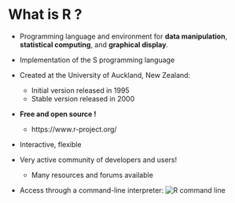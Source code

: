 # What is R ?

* Programming language and environment for **data manipulation**, **statistical computing**, and **graphical display**.

* Implementation of the S programming language

* Created at the University of Auckland, New Zealand:
	+ Initial version released in 1995
	+ Stable version released in 2000
* **Free and open source !**
	+ https://www.r-project.org/

* Interactive, flexible

* Very active community of developers and users!
	+ Many resources and forums available

* Access through a command-line interpreter:
![](images/rterminal.png "R command line")


